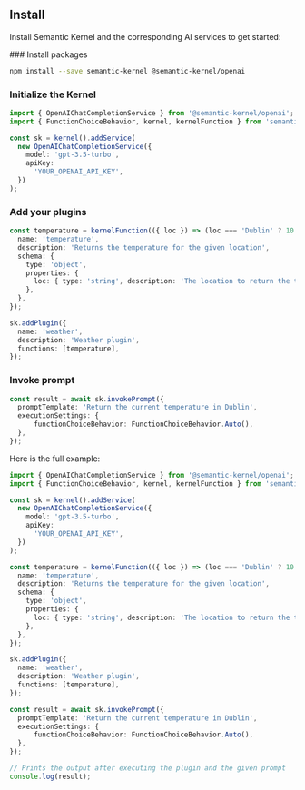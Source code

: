 
## Install

Install Semantic Kernel and the corresponding AI services to get started:

<Steps>
### Install packages
 
```bash
npm install --save semantic-kernel @semantic-kernel/openai
```
 
### Initialize the Kernel

```typescript
import { OpenAIChatCompletionService } from '@semantic-kernel/openai';
import { FunctionChoiceBehavior, kernel, kernelFunction } from 'semantic-kernel';

const sk = kernel().addService(
  new OpenAIChatCompletionService({
    model: 'gpt-3.5-turbo',
    apiKey:
      'YOUR_OPENAI_API_KEY',
  })
);
```

### Add your plugins

```typescript
const temperature = kernelFunction(({ loc }) => (loc === 'Dublin' ? 10 : 24), {
  name: 'temperature',
  description: 'Returns the temperature for the given location',
  schema: {
    type: 'object',
    properties: {
      loc: { type: 'string', description: 'The location to return the temperature for' },
    },
  },
});

sk.addPlugin({
  name: 'weather',
  description: 'Weather plugin',
  functions: [temperature],
});
```

### Invoke prompt

```typescript
const result = await sk.invokePrompt({
  promptTemplate: 'Return the current temperature in Dublin',
  executionSettings: {
      functionChoiceBehavior: FunctionChoiceBehavior.Auto(),
  },
});
```

</Steps>

Here is the full example:

```typescript
import { OpenAIChatCompletionService } from '@semantic-kernel/openai';
import { FunctionChoiceBehavior, kernel, kernelFunction } from 'semantic-kernel';

const sk = kernel().addService(
  new OpenAIChatCompletionService({
    model: 'gpt-3.5-turbo',
    apiKey:
      'YOUR_OPENAI_API_KEY',
  })
);

const temperature = kernelFunction(({ loc }) => (loc === 'Dublin' ? 10 : 24), {
  name: 'temperature',
  description: 'Returns the temperature for the given location',
  schema: {
    type: 'object',
    properties: {
      loc: { type: 'string', description: 'The location to return the temperature for' },
    },
  },
});

sk.addPlugin({
  name: 'weather',
  description: 'Weather plugin',
  functions: [temperature],
});

const result = await sk.invokePrompt({
  promptTemplate: 'Return the current temperature in Dublin',
  executionSettings: {
      functionChoiceBehavior: FunctionChoiceBehavior.Auto(),
  },
});

// Prints the output after executing the plugin and the given prompt
console.log(result);
```
